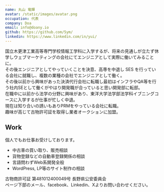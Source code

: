 ```yaml
---
name: 丸山 竜輝
avatar: /static/images/avatar.png
occupation: 代表
company: Doa
email: info@doany.io
github: https://github.com/5ym/
linkedin: https://www.linkedin.com/in/yui/
---
```


国立木更津工業高等専門学校情報工学科に入学するが、将来の見通しが立たず休学しウェブマーケティングの会社にてエンジニアとして実際に働いてみることに。  
その後エンジニアとしてやっていくことを決意、高専を中退し SES を行っている会社に就職し、複数の業種の会社でエンジニアとして働く。  
その後以前から興味があった決済代行会社に転職し最初はインフラやQA等を行う社内SEとして働くがやはり開発職が合っていると思い開発部に転部。  
在職中に以前から法学の分野に興味があり、東洋大学法学部法学科イブニングコースに入学するが仕事が忙しく中退。  
現在は知り合いの誘いもありPRMをやっている会社に転職。  
趣味が高じて古物許可証を取得し業者オークションに加盟。

## Work

個人でもお仕事お受けしております。

- 中古車の買い取り、販売相談
- 貨物登録などの自動車登録関係の相談
- 言語問わずWeb系開発全般
- WordPress, LP等のサイト制作の相談

古物商許可証 第481012400049号 長野県公安委員会  
ページ下部のメール、facebook、Linkedin、Xよりお問い合わせください。
